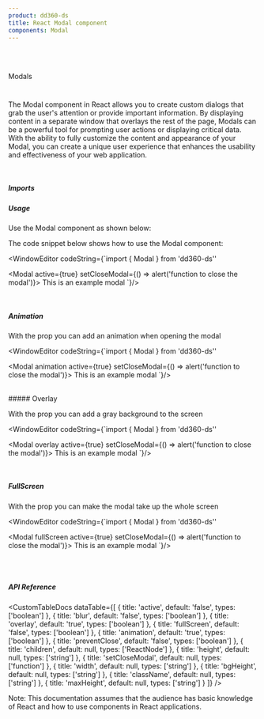 ```yaml
---
product: dd360-ds
title: React Modal component
components: Modal
---
```


<br id='top' />
<br />

<Label>Modals</Label>

# <HeaderDocCustom title="Modal" url="https://main--62ffec7466615c40c8dbe435.chromatic.com/?path=/story/modals-modal--modal" />

The Modal component in React allows you to create custom dialogs that grab the user's attention or provide important information. By displaying content in a
separate window that overlays the rest of the page, Modals can be a powerful tool for prompting user actions or displaying critical data. With the ability to
fully customize the content and appearance of your Modal, you can create a unique user experience that enhances the usability and effectiveness of your web
application.

<br />

##### <span name="floating-nav">Imports</span>

<WindowEditor codeString="import { Modal } from 'dd360-ds'" />

##### <span name="floating-nav">Usage</span>

Use the Modal component as shown below:

<Playground>
    <ModalCustom hasAButton messageButtons={['Open Modal']} />
</Playground>

The code snippet below shows how to use the Modal component:

<WindowEditor
    codeString={`import { Modal } from 'dd360-ds''

<Modal active={true} setCloseModal={() => alert('function to close the modal')}>
    This is an example modal
</Modal>
`}/>

<br />

##### <span name="floating-nav">Animation</span>

With the prop <Tag text='animation' /> you can add an animation when opening the modal

<Playground>
    <ModalCustom propsCustom={{ animation: true }} messageButtons={['Open Modal with animation', 'Open Modal whithout animation']} />
</Playground>

<WindowEditor
  codeString={`import { Modal } from 'dd360-ds''

<Modal animation active={true} setCloseModal={() => alert('function to close the modal')}>
    This is an example modal
</Modal>
`}/>

<br />
##### <span name="floating-nav">Overlay</span>

With the prop <Tag text='overlay' /> you can add a gray background to the screen

<Playground>
    <ModalCustom propsCustom={{ overlay: true }} messageButtons={['Open Modal with overlay', 'Open Modal without overlay']} />
</Playground>

<WindowEditor
     codeString={`import { Modal } from 'dd360-ds''

<Modal overlay active={true} setCloseModal={() => alert('function to close the modal')}>
    This is an example modal
</Modal>
`}/>

<br />

##### <span name="floating-nav">FullScreen</span>

With the prop <Tag text='fullScreen' /> you can make the modal take up the whole screen

<Playground>
    <ModalCustom propsCustom={{ fullScreen: true }} messageButtons={['Open Modal with fullScreen', 'Open Modal without fullScreen']} />
</Playground>

<WindowEditor
    codeString={`import { Modal } from 'dd360-ds''

<Modal fullScreen active={true} setCloseModal={() => alert('function to close the modal')}>
    This is an example modal
</Modal>
`}/>

<br />
<br />

##### <span name="floating-nav">API Reference</span>

<CustomTableDocs
    dataTable={[
        { title: 'active', default: 'false', types: ['boolean'] },
        { title: 'blur', default: 'false', types: ['boolean'] },
        { title: 'overlay', default: 'true', types: ['boolean'] },
        { title: 'fullScreen', default: 'false', types: ['boolean'] },
        { title: 'animation', default: 'true', types: ['boolean'] },
        { title: 'preventClose', default: 'false', types: ['boolean'] },
        { title: 'children', default: null, types: ['ReactNode'] },
        { title: 'height', default: null, types: ['string'] },
        { title: 'setCloseModal', default: null, types: ['function'] },
        { title: 'width', default: null, types: ['string'] },
        { title: 'bgHeight', default: null, types: ['string'] },
        { title: 'className', default: null, types: ['string'] },
        { title: 'maxHeight', default: null, types: ['string'] }
    ]}
/>

Note: This documentation assumes that the audience has basic knowledge of React and how to use components in React applications.

<BackAndForwardController />